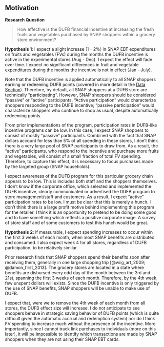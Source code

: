 \newpage

## Motivation {-}

**Research Question**

> How effective is the DUFB financial incentive at increasing the fresh fruits and vegetables purchased by SNAP shoppers within a grocery store environment?

**Hypothesis 1**: I expect a slight increase (1 - 2%) in SNAP EBT expenditures on fruits and vegetables (FVs) during the months the DUFB incentive is active in the experimental stores (Aug - Dec). I expect the effect will fade over time. I expect no significant differences in fruit and vegetable expenditures during the months the incentive is not in effect (Jan - July).

Note that the DUFB incentive is applied automatically to all SNAP shoppers earning or redeeming DUFB points (covered in more detail in the [Data Section](#data-1)). Therefore, by default, all SNAP shoppers at a DUFB store are technically "participating". However, SNAP shoppers should be considered "passive" or "active" participants. "Active participation" would characterize shoppers responding to the DUFB incentive; "passive participation" would characterize shoppers who continue to shop as usual, despite automatically redeeming points.

From prior implementations of the program, participation rates in DUFB-like incentive programs can be low. In this case, I expect SNAP shoppers to consist of mostly "passive" participants. Combined with the fact that SNAP dollars account for less than 5% of all spending in these stores, I don't think there is a very large pool of SNAP participants to draw from. As a result, the "active" participants, who respond to the incentive and purchase more fruits and vegetables, will consist of a small fraction of total FV spending. Therefore, to capture this effect, it is necessary to focus purchases made by the targeted group (SNAP households).


I expect awareness of the DUFB program for this particular grocery chain appears to be low. This is includes both staff and the shoppers themselves. I don't know if the corporate office, which selected and implemented the DUFB incentive, clearly communicated or advertised the DUFB program to store management/staff and customers. As a result, I expect "active" participation rates to be low. I must be clear that this is merely a hunch. I don't think there is a large profit motive behind implementing this program for the retailer. I think it is an opportunity to pretend to be doing some good and to have something which reflects a positive corporate image. A survey of store staff and of some customers to test this hunch would be great.


**Hypothesis 2**: If measurable, I expect spending increases to occur within the first 3 weeks of each month, when most SNAP benefits are distributed and consumed. I also expect week 4 for all stores, regardless of DUFB participation, to be relatively similar.


Prior research finds that SNAP shoppers spend their benefits soon after receiving them, generally in one large shopping trip [@wiig_art_2009; @damon_first_2013]. The grocery stores are located in a state where benefits are disbursed every odd day of the month between the 3rd and 21st, spanning the first 3 weeks of each month. Therefore, by the 4th week, few unspent dollars will exists. Since the DUFB incentive is only triggered by the use of SNAP benefits, SNAP shoppers will be unable to make use of DUFB.

I expect that, were we to remove the 4th week of each month from all stores, the DUFB effect size will increase. I do not anticipate to see shoppers behave in strategic saving behavior of DUFB points (which is quite difficult given the automatic accrual and redemption system) nor do I think FV spending to increase much without the presence of the incentive. More importantly, since I cannot track link purchases to individuals (more on this later), it will be impossible to identify which transactions are made by SNAP shoppers when they are not using their SNAP EBT cards.
